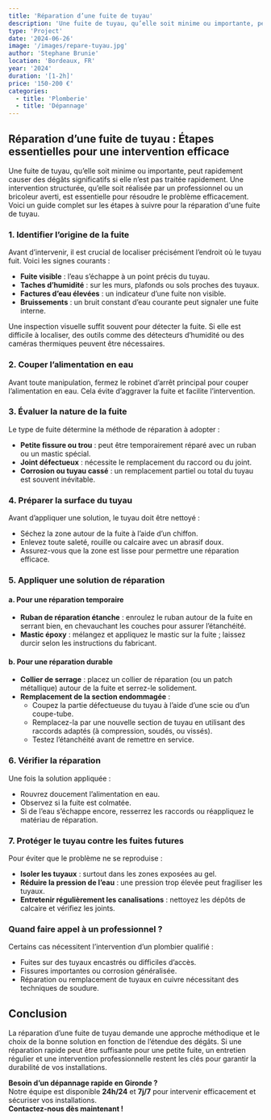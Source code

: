 ```yaml
---
title: 'Réparation d’une fuite de tuyau'
description: 'Une fuite de tuyau, qu’elle soit minime ou importante, peut rapidement causer des dégâts significatifs si elle n’est pas traitée rapidement. Une intervention structurée, qu’elle soit réalisée par un professionnel'
type: 'Project'
date: '2024-06-26'
image: '/images/repare-tuyau.jpg'
author: 'Stephane Brunie'
location: 'Bordeaux, FR'
year: '2024'
duration: '[1-2h]'
price: '150-200 €'
categories:
  - title: 'Plomberie'
  - title: 'Dépannage'
---
```


## Réparation d’une fuite de tuyau : Étapes essentielles pour une intervention efficace

Une fuite de tuyau, qu’elle soit minime ou importante, peut rapidement causer des dégâts significatifs si elle n’est pas traitée rapidement. Une intervention structurée, qu’elle soit réalisée par un professionnel ou un bricoleur averti, est essentielle pour résoudre le problème efficacement. Voici un guide complet sur les étapes à suivre pour la réparation d'une fuite de tuyau.

### 1. Identifier l’origine de la fuite

Avant d’intervenir, il est crucial de localiser précisément l’endroit où le tuyau fuit. Voici les signes courants :

- **Fuite visible** : l’eau s’échappe à un point précis du tuyau.
- **Taches d’humidité** : sur les murs, plafonds ou sols proches des tuyaux.
- **Factures d’eau élevées** : un indicateur d’une fuite non visible.
- **Bruissements** : un bruit constant d’eau courante peut signaler une fuite interne.

Une inspection visuelle suffit souvent pour détecter la fuite. Si elle est difficile à localiser, des outils comme des détecteurs d’humidité ou des caméras thermiques peuvent être nécessaires.

### 2. Couper l’alimentation en eau

Avant toute manipulation, fermez le robinet d’arrêt principal pour couper l’alimentation en eau. Cela évite d’aggraver la fuite et facilite l’intervention.

### 3. Évaluer la nature de la fuite

Le type de fuite détermine la méthode de réparation à adopter :

- **Petite fissure ou trou** : peut être temporairement réparé avec un ruban ou un mastic spécial.
- **Joint défectueux** : nécessite le remplacement du raccord ou du joint.
- **Corrosion ou tuyau cassé** : un remplacement partiel ou total du tuyau est souvent inévitable.

### 4. Préparer la surface du tuyau

Avant d’appliquer une solution, le tuyau doit être nettoyé :

- Séchez la zone autour de la fuite à l’aide d’un chiffon.
- Enlevez toute saleté, rouille ou calcaire avec un abrasif doux.
- Assurez-vous que la zone est lisse pour permettre une réparation efficace.

### 5. Appliquer une solution de réparation

#### a. Pour une réparation temporaire

- **Ruban de réparation étanche** : enroulez le ruban autour de la fuite en serrant bien, en chevauchant les couches pour assurer l’étanchéité.
- **Mastic époxy** : mélangez et appliquez le mastic sur la fuite ; laissez durcir selon les instructions du fabricant.

#### b. Pour une réparation durable

- **Collier de serrage** : placez un collier de réparation (ou un patch métallique) autour de la fuite et serrez-le solidement.
- **Remplacement de la section endommagée** :
  - Coupez la partie défectueuse du tuyau à l’aide d’une scie ou d’un coupe-tube.
  - Remplacez-la par une nouvelle section de tuyau en utilisant des raccords adaptés (à compression, soudés, ou vissés).
  - Testez l’étanchéité avant de remettre en service.

### 6. Vérifier la réparation

Une fois la solution appliquée :

- Rouvrez doucement l’alimentation en eau.
- Observez si la fuite est colmatée.
- Si de l’eau s’échappe encore, resserrez les raccords ou réappliquez le matériau de réparation.

### 7. Protéger le tuyau contre les fuites futures

Pour éviter que le problème ne se reproduise :

- **Isoler les tuyaux** : surtout dans les zones exposées au gel.
- **Réduire la pression de l’eau** : une pression trop élevée peut fragiliser les tuyaux.
- **Entretenir régulièrement les canalisations** : nettoyez les dépôts de calcaire et vérifiez les joints.

### Quand faire appel à un professionnel ?

Certains cas nécessitent l’intervention d’un plombier qualifié :

- Fuites sur des tuyaux encastrés ou difficiles d’accès.
- Fissures importantes ou corrosion généralisée.
- Réparation ou remplacement de tuyaux en cuivre nécessitant des techniques de soudure.

## Conclusion

La réparation d’une fuite de tuyau demande une approche méthodique et le choix de la bonne solution en fonction de l’étendue des dégâts. Si une réparation rapide peut être suffisante pour une petite fuite, un entretien régulier et une intervention professionnelle restent les clés pour garantir la durabilité de vos installations.

**Besoin d’un dépannage rapide en Gironde ?**  
Notre équipe est disponible **24h/24** et **7j/7** pour intervenir efficacement et sécuriser vos installations.  
**Contactez-nous dès maintenant !**
